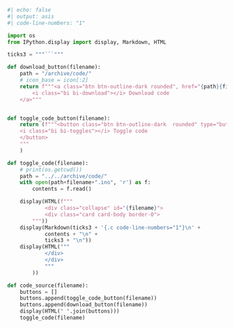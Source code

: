 <!-- ---
title: ""
echo: false
jupyter: python3
section-divs: false
--- -->

```python
#| echo: false
#| output: asis
#| code-line-numbers: "1"

import os
from IPython.display import display, Markdown, HTML

ticks3 = """```"""

def download_button(filename):
    path = "/archive/code/"
    # icon_base = icon[:2]
    return f"""<a class="btn btn-outline-dark rounded", href="{path}{filename}.ino" target="_blank" rel="noopener noreferrer">
        <i class="bi bi-download"></i> Download code
    </a>"""


def toggle_code_button(filename):
    return (f"""<button class="btn btn-outline-dark  rounded" type="button" data-bs-toggle="collapse" data-bs-target="#{filename}" aria-expanded="false" aria-controls="{filename}">
    <i class="bi bi-toggles"></i> Toggle code
    </button>
    """
    )

def toggle_code(filename):
    # print(os.getcwd())
    path = "../../archive/code/"
    with open(path+filename+".ino", 'r') as f:
        contents = f.read()

    display(HTML(f"""
            <div class="collapse" id="{filename}">
            <div class="card card-body border-0">
        """))
    display(Markdown(ticks3 + '{.c code-line-numbers="1"}\n' + 
            contents + "\n" + 
            ticks3 + "\n"))
    display(HTML("""
            </div>
            </div>
            """
        ))

def code_source(filename):
    buttons = []
    buttons.append(toggle_code_button(filename))
    buttons.append(download_button(filename))
    display(HTML(" ".join(buttons)))
    toggle_code(filename)
```
